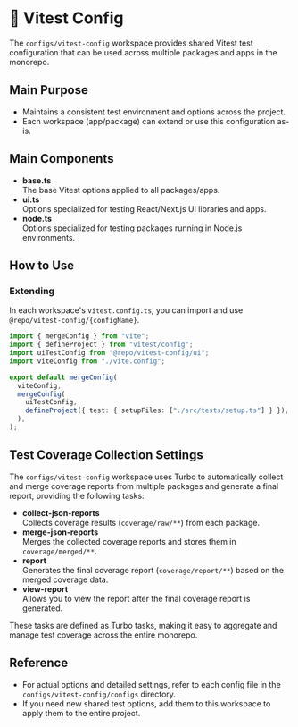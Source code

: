 # 🧪 Vitest Config

The `configs/vitest-config` workspace provides shared Vitest test configuration that can be used across multiple packages and apps in the monorepo.

## Main Purpose

- Maintains a consistent test environment and options across the project.
- Each workspace (app/package) can extend or use this configuration as-is.

## Main Components

- **base.ts**  
  The base Vitest options applied to all packages/apps.
- **ui.ts**  
  Options specialized for testing React/Next.js UI libraries and apps.
- **node.ts**  
  Options specialized for testing packages running in Node.js environments.

## How to Use

### Extending

In each workspace's `vitest.config.ts`, you can import and use `@repo/vitest-config/{configName}`.

```ts filename="packages/react-ui/vitest.config.ts" {3,9}
import { mergeConfig } from "vite";
import { defineProject } from "vitest/config";
import uiTestConfig from "@repo/vitest-config/ui";
import viteConfig from "./vite.config";

export default mergeConfig(
  viteConfig,
  mergeConfig(
    uiTestConfig,
    defineProject({ test: { setupFiles: ["./src/tests/setup.ts"] } }),
  ),
);
```

## Test Coverage Collection Settings

The `configs/vitest-config` workspace uses Turbo to automatically collect and merge coverage reports from multiple packages and generate a final report, providing the following tasks:

- **collect-json-reports**  
  Collects coverage results (`coverage/raw/**`) from each package.
- **merge-json-reports**  
  Merges the collected coverage reports and stores them in `coverage/merged/**`.
- **report**  
  Generates the final coverage report (`coverage/report/**`) based on the merged coverage data.
- **view-report**  
  Allows you to view the report after the final coverage report is generated.

These tasks are defined as Turbo tasks, making it easy to aggregate and manage test coverage across the entire monorepo.

## Reference

- For actual options and detailed settings, refer to each config file in the `configs/vitest-config/configs` directory.
- If you need new shared test options, add them to this workspace to apply them to the entire project.

